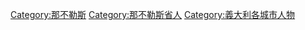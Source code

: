 {{Commonscat|People of Naples}}

[[Category:那不勒斯|Category:那不勒斯]]
[[Category:那不勒斯省人|Category:那不勒斯省人]]
[[Category:義大利各城市人物|Category:義大利各城市人物]]